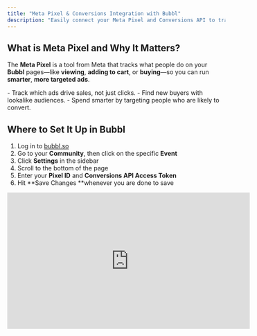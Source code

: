 ```yaml
---
title: "Meta Pixel & Conversions Integration with Bubbl"
description: "Easily connect your Meta Pixel and Conversions API to track and optimize your event marketing. Setup takes less than 3 minutes."
---
```


## What is Meta Pixel and Why It Matters?

The **Meta Pixel** is a tool from Meta that tracks what people do on your **Bubbl** pages—like **viewing**, **adding to cart**, or **buying**—so you can run **smarter**, **more targeted ads**.

<Info>
  - Track which ads drive sales, not just clicks.
  - Find new buyers with lookalike audiences.
  - Spend smarter by targeting people who are likely to convert.
</Info>

## Where to Set It Up in Bubbl

1. Log in to [bubbl.so](https://bubbl.so/explore)
2. Go to your **Community**, then click on the specific **Event**
3. Click **Settings** in the sidebar
4. Scroll to the bottom of the page
5. Enter your **Pixel ID** and **Conversions API Access Token**
6. Hit **Save Changes **whenever you are done to save

<iframe width="560" height="315" src="https://www.youtube.com/embed/LqRcwZ7D7dg?si=1X78w64M-x8sW_fe" title="YouTube video player" frameborder="0" allow="accelerometer; autoplay; clipboard-write; encrypted-media; gyroscope; picture-in-picture; web-share" referrerpolicy="strict-origin-when-cross-origin" allowfullscreen />

## How to Get Your Meta Pixel ID

1. Go to [Meta Ads Manager](https://adsmanager.facebook.com/adsmanager)
2. Open **Events Manager**
3. Click **Connect Data Sources** → Select **Web** → Click **Connect**
4. Name your Pixel and (optionally) enter a website
5. Copy your **Pixel ID** from the dashboard

## How to Get a Conversions API Access Token

1. In **Events Manager**, select your Pixel
2. Go to the **Settings** tab
3. Scroll to the **Conversions API** section
4. Click **Generate Access Token**
5. Copy the token (Meta will not show it again)

_This token is tied to your Pixel, not to your user account._

## How It Works? 

Meta Pixels are set up in the Meta Business Console and connect to your Bubbl event.

Here’s how it works:

1. A customer visits your **event** or **organizer** page
2. The Pixel tracks the visit and sends the data to Meta
3. If they buy a ticket, that action is also reported to Meta

**Bubbl automatically tracks the following events:**

<Tabs>
  
</Tabs>

<Tabs>
  <Tab title="Meta Pixel">
    1. **PageView:**  User visited an event page
       - Properties:
         - event_id: unique identifier of the event
         - event_visibility: "public" or "private"
    2. **AddToCart:** User added a ticket to his cart (ticket tier selected, bottom sheet opened)
       - Properties:
         - content_ids: [ticketId]
         - content_type: "product"
         - value: Price of the ticket
         - currency: [EventCurrency]
         - event_id: unique identifier of the event
         - event_visibility: "public" or "private"
    3. **InitiateCheckout:** User started an order (clicked “Continue” or "Apple Pay")
       - Properties:
         - num_items: Quantity of Tickets
         - value: Price of the ticket
         - currency: [EventCurrency]
         - event_id: unique identifier of the event
         - event_visibility: "public" or "private"
    4. **AddPaymentInfo:** User entered payment information (Completed Stripe Form)
       - Properties:
         - payment_method: "card"
         - event_id: unique identifier of the event
         - event_visibility: "public" or "private"
    5. **Purchase:** User completed a purchase and has a valid order
       - Properties:
         - content_ids: [ticketId]
         - content_type: "product"
         - value: Price of the ticket
         - currency: [EventCurrency]
         - num_items: Quantity of Tickets
         - purchase_id: unique purchase identifier
         - event_id: unique identifier of the event
         - event_visibility: "public" or "private"
  </Tab>
  <Tab title="Conversions API">
    <img
      src="/images/WhatsAppImage2025-07-23at22.19.43.jpeg"
      alt="Whats App Image2025 07 23at22 19 43 Jpe"
      title="Whats App Image2025 07 23at22 19 43 Jpe"
      style={{ width:"55%" }}
    />

    1. **ViewContent**: User viewed event details
       - Properties:
         - content_ids: [eventId]
         - content_type: "product"
         - event_id: unique identifier of the event
         - event_visibility: "public" or "private"
         - source: "web" or "ios"
    2. **AddToCart:** User added a ticket to his cart (ticket tier selected, bottom sheet opened)
       - Properties:
         - content_ids: [ticketId]
         - content_type: "product"
         - value: Price of the ticket
         - currency: "USD"
         - event_id: unique identifier of the event
         - event_visibility: "public" or "private"
         - source: "web" or "ios"
    3. **InitiateCheckout:** User started an order (clicked “Continue” or "Apple Pay")
       - Properties:
         - num_items: Quantity of tickets
         - value: Total value of cart
         - currency: "USD"
         - event_id: unique identifier of the event
         - event_visibility: "public" or "private"
         - source: "web" or "ios"
    4. **AddPaymentInfo:** User entered payment information (Completed Stripe Form)
       - Properties:
         - payment_method: "card"
         - event_id: unique identifier of the event
         - event_visibility: "public" or "private"
         - source: "web" or "ios"
    5. **Purchase:** User completed a purchase and has a valid order
       - Properties:
         - content_ids: [ticketId]
         - content_type: "product"
         - value: Price of the ticket
         - currency: [EventCurrency]
         - num_items: Quantity of Tickets
         - purchase_id: unique purchase identifier
         - event_id: unique identifier of the event
         - event_visibility: "public" or "private"
  </Tab>
</Tabs>